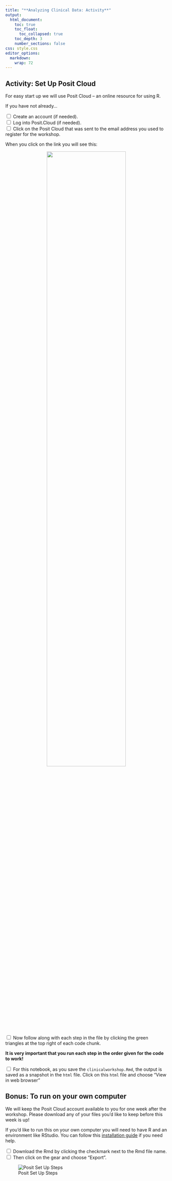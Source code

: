 ```yaml
---
title: "**Analyzing Clinical Data: Activity**"
output:
  html_document:
    toc: true
    toc_float:
      toc_collapsed: true
    toc_depth: 3
    number_sections: false
css: style.css
editor_options:
  markdown:
    wrap: 72
---
```


## Activity: Set Up Posit Cloud

For easy start up we will use Posit Cloud -- an online resource for using R.

If you have not already...

<input type="checkbox"> Create an account (if needed).  
<input type="checkbox"> Log into Posit.Cloud (if needed). <br>
<input type="checkbox"> Click on the Posit Cloud that was sent to the email address you used to register for the workshop. <br>  

When you click on the link you will see this:

<p align="center" >
    <img width="70%" src="resources/images/posit_popup.png" class="img_shad">
</p>



<input type="checkbox"> Now follow along with each step in the file by clicking the green triangles at the top right of each code chunk.

**It is very important that you run each step in the order given for the code to work!**

<input type="checkbox"> For this notebook, as you save the `clinicalworkshop.Rmd`, the output is saved as a snapshot in the `html` file. Click on this `html` file and choose "View in web browser" <br>

## Bonus: To run on your own computer

We will keep the Posit Cloud account available to you for one week after the workshop. Please download any of your files you'd like to keep before this week is up!

If you'd like to run this on your own computer you will need to have R and an environment like RStudio. You can follow this [installation guide](https://jhudatascience.org/intro_to_r/modules/Setup/Setup.html) if you need help.

<input type="checkbox"> Download the Rmd by clicking the checkmark next to the Rmd file name. <br>
<input type="checkbox"> Then click on the gear and choose "Export". <br>

![Posit Set Up Steps](./resources/images/export_rmd.png)




